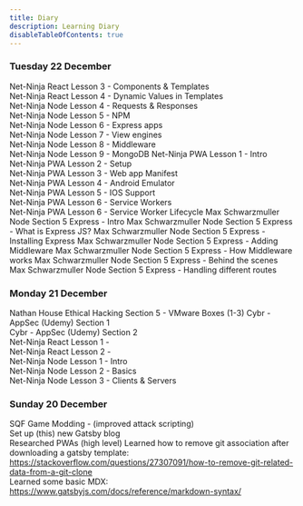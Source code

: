 ```yaml
---
title: Diary
description: Learning Diary
disableTableOfContents: true
---
```


### Tuesday 22 December

Net-Ninja React Lesson 3 - Components & Templates  
Net-Ninja React Lesson 4 - Dynamic Values in Templates  
Net-Ninja Node Lesson 4 - Requests & Responses  
Net-Ninja Node Lesson 5 - NPM  
Net-Ninja Node Lesson 6 - Express apps  
Net-Ninja Node Lesson 7 - View engines  
Net-Ninja Node Lesson 8 - Middleware  
Net-Ninja Node Lesson 9 - MongoDB
Net-Ninja PWA Lesson 1 - Intro  
Net-Ninja PWA Lesson 2 - Setup  
Net-Ninja PWA Lesson 3 - Web app Manifest  
Net-Ninja PWA Lesson 4 - Android Emulator  
Net-Ninja PWA Lesson 5 - IOS Support  
Net-Ninja PWA Lesson 6 - Service Workers  
Net-Ninja PWA Lesson 6 - Service Worker Lifecycle
Max Schwarzmuller Node Section 5 Express - Intro
Max Schwarzmuller Node Section 5 Express - What is Express JS?
Max Schwarzmuller Node Section 5 Express - Installing Express
Max Schwarzmuller Node Section 5 Express - Adding Middleware
Max Schwarzmuller Node Section 5 Express - How Middleware works
Max Schwarzmuller Node Section 5 Express - Behind the scenes
Max Schwarzmuller Node Section 5 Express - Handling different routes

### Monday 21 December

Nathan House Ethical Hacking Section 5 - VMware Boxes (1-3)
Cybr - AppSec (Udemy) Section 1  
Cybr - AppSec (Udemy) Section 2  
Net-Ninja React Lesson 1 -  
Net-Ninja React Lesson 2 -  
Net-Ninja Node Lesson 1 - Intro  
Net-Ninja Node Lesson 2 - Basics  
Net-Ninja Node Lesson 3 - Clients & Servers

### Sunday 20 December

SQF Game Modding - (improved attack scripting)  
Set up (this) new Gatsby blog  
Researched PWAs (high level)
Learned how to remove git association after downloading a gatsby template:  
https://stackoverflow.com/questions/27307091/how-to-remove-git-related-data-from-a-git-clone  
Learned some basic MDX:  
https://www.gatsbyjs.com/docs/reference/markdown-syntax/
